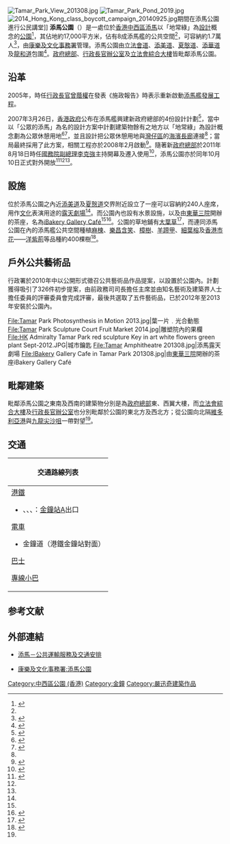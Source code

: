 {{Infobox park
|park        = 添馬公園<br>Tamar Park
|image       = TamarPark 2011 02.JPG
|image size  = 270px
|caption     = 望向[[立法會綜合大樓|立法會綜合大樓]]的添馬公園
|type        = 公共公園
|location    = {{HK}}[[中西區_(香港)|中西區]][[添馬艦_(香港)|添馬]][[夏慤道|夏慤道]]
|coordinates = 
|size        = 20,490平方米<ref name="area" />
|opened      = {{Start date|2011|10|10}}
|operator    = [[康樂及文化事務署|康樂及文化事務署]]<ref name="area" />
|visitors    = 
|status      = 大型公眾集會前夕封閉，其餘時間開放
|website     = 
}}
[[File:Tamar_Park_View_201308.jpg|thumb]]
[[File:Tamar_Park_Pond_2019.jpg|thumb]]
[[File:2014_Hong_Kong_class_boycott_campaign_20140925.jpg|thumb]]期間在添馬公園進行公民講堂]]
'''添馬公園'''（{{lang-en|Tamar Park}}）是一處位於[[香港|香港]][[中西區_(香港)|中西區]][[添馬艦_(香港)|添馬]]以「地常綠」為[[設計|設計]]概念的[[公園|公園]]<ref name="area">{{cite web |language=zh-hant | title=回應傳媒有關添馬艦公共空間的查詢 |publisher=[[香港政府新聞處|香港政府新聞處]] |date=2011年10月18日 }}</ref>，其佔地約17,000平方米，佔有8成添馬艦的公共空間<ref name="tree" />，可容納約1.7萬人<ref>{{cite news |title=民陣不服集會安排 上訴申請被駁回 |url=https://www2.hkej.com/instantnews/current/article/1074376/%E6%B0%91%E9%99%A3%E4%B8%8D%E6%9C%8D%E9%9B%86%E6%9C%83%E5%AE%89%E6%8E%92+%E4%B8%8A%E8%A8%B4%E7%94%B3%E8%AB%8B%E8%A2%AB%E9%A7%81%E5%9B%9E |agency=[[信報|信報]] |date=2015-06-11 |access-date=2019-07-20 |archive-url=https://web.archive.org/web/20190720151450/https://www2.hkej.com/instantnews/current/article/1074376/%25E6%25B0%2591%25E9%2599%25A3%25E4%25B8%258D%25E6%259C%258D%25E9%259B%2586%25E6%259C%2583%25E5%25AE%2589%25E6%258E%2592%2B%25E4%25B8%258A%25E8%25A8%25B4%25E7%2594%25B3%25E8%25AB%258B%25E8%25A2%25AB%25E9%25A7%2581%25E5%259B%259E |archive-date=2019-07-20 |dead-url=yes }}</ref>，由[[康樂及文化事務署|康樂及文化事務署]]管理。添馬公園由[[立法會道|立法會道]]、[[添美道|添美道]]、[[夏慤道|夏慤道]]、[[添華道|添華道]]及[[龍和道|龍和道]]包圍<ref name="map">{{cite web |language=zh-hant |title=添馬公園地圖指南指示牌 |publisher=[[康樂及文化事務署|康樂及文化事務署]] |accessdate=2012年1月28日 |url=http://commons.wikimedia.org/wiki/File:HK_Central_%E9%87%91%E9%90%98_Government_Headquarter_Complex_%E9%96%80%E5%B8%B8%E9%96%8B_Open_Always_Door_map_sign_Oct-2011.jpg |deadurl=yes |archiveurl=https://web.archive.org/web/20131206132244/http://commons.wikimedia.org/wiki/File:HK_Central_%E9%87%91%E9%90%98_Government_Headquarter_Complex_%E9%96%80%E5%B8%B8%E9%96%8B_Open_Always_Door_map_sign_Oct-2011.jpg |archivedate=2013年12月6日 |df= }}</ref>。[[政府總部_(添馬艦)|政府總部]]、[[行政長官辦公室_(添馬艦)|行政長官辦公室]]及[[立法會綜合大樓|立法會綜合大樓]]皆毗鄰添馬公園。

==沿革==
2005年，時任[[香港行政長官|行政長官]][[曾蔭權|曾蔭權]]在發表《施政報告》時表示重新啟動[[添馬艦發展工程|添馬艦發展工程]]。

2007年3月26日，[[香港政府|香港政府]]公布在添馬艦興建新政府總部的4份設計計劃<ref name="design">{{cite web |language=zh-hant |publisher=[[香港經濟日報|香港經濟日報]] |date=2007年3月29日 |title=添馬艦4設計曝光 環保掛帥　通風綠化風水元素 知名建築師之爭 }}</ref>，當中以「公眾的添馬」為名的設計方案中計劃建築物餘有之地方以「地常綠」為設計概念劃為公眾休憩用地<ref>{{cite web |language=zh-hant |publisher=[[香港政府新聞處|香港政府新聞處]] |date=2011年8月18日 |title=行政長官出席添馬艦新政府總部落成典禮致辭 }}</ref><ref>{{cite web |language=zh-hant |publisher=[[明報|明報]] |date=2007年3月29日 |title=添馬4方案多採玻璃設計大賣環保專家批展出資料不足 }}</ref>，並且設計把公眾休憩用地與[[灣仔區|灣仔區]]的[[海濱長廊|海濱長廊]]連接<ref name="design" />；當局最終採用了此方案，相關工程亦於2008年2月啟動<ref>{{cite web |language=zh-hant | title=新總部將成最環保政府建築 |publisher=[[明報|明報]] |date=2008年1月11日 |accessdate=2012年1月28日 }}</ref>。隨著新[[政府總部_(添馬艦)|政府總部]]於2011年8月18日時任[[國務院副總理|國務院副總理]][[李克強|李克強]]主持開幕及遷入使用<ref>{{cite web |language=zh-hant | title=新政府總部揭幕 特首：門常開民為本 |publisher=[[文汇报_(香港)|文匯報]] |date=2011年8月19日 |accessdate=2012年1月28日 }}</ref>，添馬公園亦於同年10月10日正式對外開放<ref name="ISD">{{cite web |language=zh-hant |title=添馬公園盡顯都市綠化氣息（附圖） |publisher=[[香港政府新聞處|香港政府新聞處]] |date=2011年10月10日 |accessdate=2012年1月24日 |url=http://www.info.gov.hk/gia/general/201110/10/P201110100143.htm |archive-date=2020年12月10日 |archive-url=https://web.archive.org/web/20201210003324/https://www.info.gov.hk/gia/general/201110/10/P201110100143.htm |dead-url=no }}</ref><ref name="tree" /><ref name="area" />。

==設施==
位於添馬公園之內近[[添美道|添美道]]及[[夏慤道|夏慤道]]交界附近設立了一座可以容納約240人座席，用作[[文化|文化]]表演用途的[[露天劇場|露天劇場]]<ref name="map" />。而公園內也設有水景設施，以及由[[東華三院|東華三院]]開辦的茶座，名為[[iBakery_Gallery_Café|iBakery Gallery Café]]<ref name="ISD" /><ref>{{cite web |language=zh-hant | title=Café X Gallery添馬公園開餐 |publisher=[[東方日報|東方日報]] |date=2011年12月11日 }}</ref>。公園的草地鋪有[[大葉草|大葉草]]<ref>{{cite web |language=zh-hant | title=草地可踩可坐可躺臥 紅磡海濱長廊 料成賞月熱點 |publisher=[[大公報|大公報]] |date=2011年9月12日 }}</ref>，而連同添馬公園在內的添馬艦公共空間種植[[麻楝|麻楝]]、[[樂昌含笑|樂昌含笑]]、[[樟樹|樟樹]]、[[羊蹄甲|羊蹄甲]]、[[細葉榕|細葉榕]]及[[香港市花|香港市花]]——[[洋紫荊|洋紫荊]]等品種約400棵樹<ref name="tree">{{cite web |language=zh-hant | title=添馬公園植樹6宗罪 專家：樹距太窄樹苗不良 |publisher=[[明報|明報]] |date=2011年10月19日 }}</ref>。

==戶外公共藝術品==
行政署於2010年中以公開形式徵召公共藝術品作品提案，以設置於公園內。計劃獲得吸引了326件初步提案，由前政務司司長擔任主席並由知名藝術及建築界人士擔任委員的評審委員會完成評審，最後共選取了五件藝術品，已於2012年至2013年安裝於公園內。

<gallery>
File:Tamar Park Photosynthesis in Motion 2013.jpg|葉一片﹒光合動態
File:Tamar Park Sculpture Court Fruit Market 2014.jpg|雕塑院內的果欄
File:HK Admiralty Tamar Park red sculpture Key in art white flowers green plant Sept-2012.JPG|城市鑰匙
File:Tamar Amphitheatre 201308.jpg|添馬露天劇場
File:IBakery Gallery Cafe in Tamar Park 201308.jpg|由[[東華三院|東華三院]]開辦的茶座iBakery Gallery Café
</gallery>

==毗鄰建築==
{{multiple image
|align=right |direction = horizontal |header=毗鄰添馬公園的建築物
|image2=Central Government Offices 201308.jpg |width2=175 |caption2=[[政府總部_(添馬艦)|政府總部]]東、西翼
|image3=CGO Tamar 2011 CE Office.JPG |width3=175 |caption3=[[行政長官辦公室_(添馬艦)|行政長官辦公室]]
|image1=Legislative Council Complex 201308.jpg |width1=175|caption1=[[立法會綜合大樓|立法會綜合大樓]]
}}

毗鄰添馬公園之東南及西南的建築物分別是為[[政府總部_(添馬艦)|政府總部]]東、西翼大樓，而[[立法會綜合大樓|立法會綜合大樓]]及[[行政長官辦公室_(添馬艦)|行政長官辦公室]]也分別毗鄰於公園的東北方及西北方；從公園向北隔[[維多利亞港|維多利亞港]]與[[九龍|九龍]][[尖沙咀|尖沙咀]]一帶對望<ref name="map" />。

==交通==
{| class="mw-collapsible mw-collapsed wikitable" style="background:white; margin: 0 auto; width: auto;" 
! 交通路線列表
|-
|
;[[港鐵|港鐵]]
*{{港鐵路線標誌|TWL}}、{{港鐵路線標誌|ISL}}、{{港鐵路線標誌|SIL}}、{{港鐵路線標誌|EAL}}：[[金鐘站|金鐘站]]A出口
;[[香港電車|電車]]
*金鐘道（港鐵金鐘站對面）
;[[香港巴士|巴士]]
{{港島巴士簡單列表|1|2|5B|5X|6|6A|6X|10|11|12A|12M|15|18|23|23B|25|26|37A|37B|37X|40|40M|66|70|75|90|90B|97|260|629|720|720A|722|780|788|789|N8X|N90}}
{{過海隧道巴士簡單列表|101|103|104|109|111|111P|113|115|115P|182|307|601|603|619|641|673|680|681|690|900|905|907B|907C|914|914X|930|930A|930X|934|934A|935|936|936A|948|960|961|962|962B|962X|967|968|969|978|980A|980X|981P|982X|985|N121|N182|N307|N368|N373|N619|N680|N691|N930|N962|N969}}
{{大嶼山巴士簡單列表|A11|A17|E11|E11A|E11B|N11|NA11}}
;[[香港小巴|專線小巴]]
{{港島專線小巴簡單列表|10|24A|24M|31|56|56A}}
|}

==参考文献==
{{reflist}}

==外部連結==
{{commonscat|Tamar Park}}
* {{zh-hant}} [https://web.archive.org/web/20120119130909/http://www.td.gov.hk/mini_site/tamar/content_tc.html#btn2 添馬－公共運輸服務及交通安排]
*[http://www.lcsd.gov.hk/tc/parks/tp/index.html  康樂及文化事務署:添馬公園] {{Wayback|url=http://www.lcsd.gov.hk/tc/parks/tp/index.html |date=20210308101931 }}{{zh-hk}}

{{添馬艦發展工程}}
{{香港公園}}
[[Category:中西區公園_(香港)|Category:中西區公園 (香港)]]
[[Category:金鐘|Category:金鐘]]
[[Category:嚴迅奇建築作品|Category:嚴迅奇建築作品]]